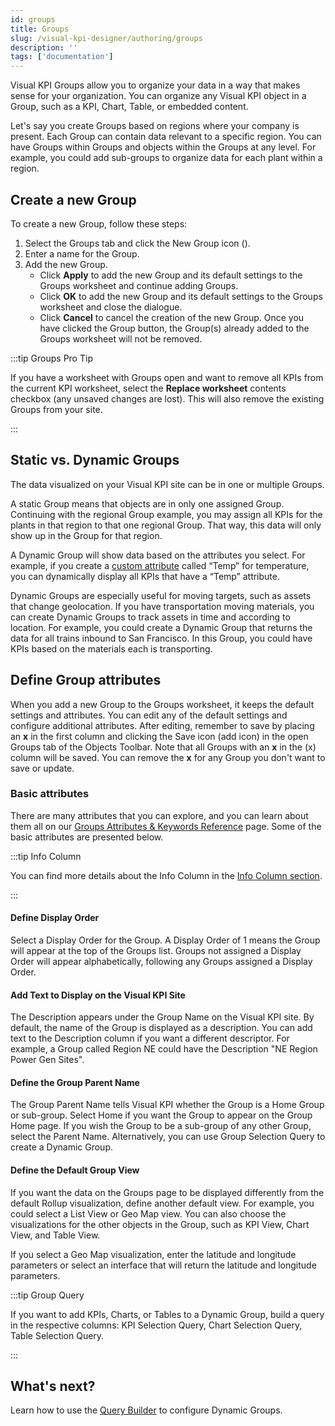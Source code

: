 ```yaml
---
id: groups
title: Groups
slug: /visual-kpi-designer/authoring/groups
description: ''
tags: ['documentation']
---
```



Visual KPI Groups allow you to organize your data in a way that makes sense for your organization. You can organize any Visual KPI object in a Group, such as a KPI, Chart, Table, or embedded content.

Let's say you create Groups based on regions where your company is present. Each Group can contain data relevant to a specific region. You can have Groups within Groups and objects within the Groups at any level. For example, you could add sub-groups to organize data for each plant within a region.

<StylizedImage
  imgURL="img/designer/groups-enduser.png"
  alt="Group View for End Users"
/>

## Create a new Group

To create a new Group, follow these steps:

1. Select the Groups tab and click the New Group icon (<PngFont name='new28' />).
2. Enter a name for the Group.
3. Add the new Group.
    - Click **Apply** to add the new Group and its default settings to the Groups worksheet and continue adding Groups.
    - Click **OK** to add the new Group and its default settings to the Groups worksheet and close the dialogue.
    - Click **Cancel** to cancel the creation of the new Group. Once you have clicked the Group button, the Group(s) already added to the Groups worksheet will not be removed.

:::tip Groups Pro Tip 

If you have a worksheet with Groups open and want to remove all KPIs from the current KPI worksheet, select the **Replace worksheet** contents checkbox (any unsaved changes are lost). This will also remove the existing Groups from your site.

:::

## Static vs. Dynamic Groups

The data visualized on your Visual KPI site can be in one or multiple Groups.

A static Group means that objects are in only one assigned Group. Continuing with the regional Group example, you may assign all KPIs for the plants in that region to that one regional Group. That way, this data will only show up in the Group for that region.

A Dynamic Group will show data based on the attributes you select. For example, if you create a [custom attribute](/docs/visual-kpi-designer/settings/advanced#attributes) called “Temp” for temperature, you can dynamically display all KPIs that have a “Temp” attribute.

Dynamic Groups are especially useful for moving targets, such as assets that change geolocation. If you have transportation moving materials, you can create Dynamic Groups to track assets in time and according to location. For example, you could create a Dynamic Group that returns the data for all trains inbound to San Francisco. In this Group, you could have KPIs based on the materials each is transporting.

<StylizedImage
  imgURL="img/designer/groups-worksheet.png"
  alt="Groups Worksheet"
/>

## Define Group attributes

When you add a new Group to the Groups worksheet, it keeps the default settings and attributes. You can edit any of the default settings and configure additional attributes. After editing, remember to save by placing an **x** in the first column and clicking the Save icon (add icon) in the open Groups tab of the Objects Toolbar. Note that all Groups with an **x** in the (x) column will be saved. You can remove the **x** for any Group you don't want to save or update.

### Basic attributes

There are many attributes that you can explore, and you can learn about them all on our [Groups Attributes & Keywords Reference](/docs/reference/visual-kpi-designer/attributes-and-keywords/groups) page. Some of the basic attributes are presented below.

:::tip Info Column

You can find more details about the Info Column in the [Info Column section](/docs/visual-kpi-designer/authoring/overview#info-column).

:::

#### Define Display Order

Select a Display Order for the Group. A Display Order of 1 means the Group will appear at the top of the Groups list. Groups not assigned a Display Order will appear alphabetically, following any Groups assigned a Display Order.

#### Add Text to Display on the Visual KPI Site

The Description appears under the Group Name on the Visual KPI site. By default, the name of the Group is displayed as a description. You can add text to the Description column if you want a different descriptor. For example, a Group called Region NE could have the Description "NE Region Power Gen Sites".

#### Define the Group Parent Name

The Group Parent Name tells Visual KPI whether the Group is a Home Group or sub-group. Select Home if you want the Group to appear on the Group Home page. If you wish the Group to be a sub-group of any other Group, select the Parent Name. Alternatively, you can use Group Selection Query to create a Dynamic Group.

#### Define the Default Group View

If you want the data on the Groups page to be displayed differently from the default Rollup visualization, define another default view. For example, you could select a List View or Geo Map view. You can also choose the visualizations for the other objects in the Group, such as KPI View, Chart View, and Table View.

If you select a Geo Map visualization, enter the latitude and longitude parameters or select an interface that will return the latitude and longitude parameters.

:::tip Group Query

If you want to add KPIs, Charts, or Tables to a Dynamic Group, build a query in the respective columns: KPI Selection Query, Chart Selection Query, Table Selection Query.

:::

## What's next?

Learn how to use the [Query Builder](/docs/visual-kpi-designer/authoring/groups/query-builder) to configure Dynamic Groups.